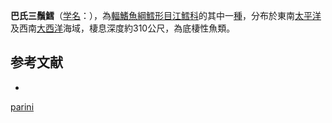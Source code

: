 {{Speciesbox
| image = 
| image_width = 250px
| image_caption = 
| status = NE
| status_system = IUCN3.1
| genus = Gaidropsarus
| species = parini
| authority = [[Svetovidov|Svetovidov]], 1986
| synonyms = 
}}
'''巴氏三鬚鱈'''（[[學名|学名]]：{{Lang|la|Gaidropsarus parini}}），為[[輻鰭魚綱|輻鰭魚綱]][[鱈形目|鱈形目]][[江鱈科|江鱈科]]的其中一[[種|種]]，分布於東南[[太平洋|太平洋]]及西南[[大西洋|大西洋]]海域，棲息深度約310公尺，為底棲性魚類。

== 参考文献 ==
{{reflist}}
*{{FishBase_species|genus=Gaidropsarus|species=parini|year=2012|month=7}}

{{Taxonbar|from=Q1007352}}

[[Category:三鬚鱈屬|parini]]


{{魚類小作品}}